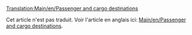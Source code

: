 [[Translation:Main/en/Passenger and cargo destinations]]
{{en/-}}
{{fr/Note|L'avancement de ce projet a été interrompu depuis décembre 2008; il y a un projet similaire en cours: [[Main/fr/Distribution de passagers et cargaisons]].}}

Cet article n'est pas traduit. Voir l'article en anglais ici: [[Main/en/Passenger and cargo destinations]].